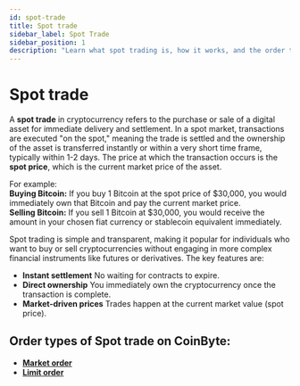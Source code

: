 ```yaml
---
id: spot-trade
title: Spot trade
sidebar_label: Spot Trade
sidebar_position: 1
description: "Learn what spot trading is, how it works, and the order types available on CoinByte."
---
```



# Spot trade

A **spot trade** in cryptocurrency refers to the purchase or sale of a digital asset for immediate delivery and settlement. In a spot market, transactions are executed "on the spot," meaning the trade is settled and the ownership of the asset is transferred instantly or within a very short time frame, typically within 1-2 days. The price at which the transaction occurs is the **spot price**, which is the current market price of the asset.

For example:  
**Buying Bitcoin:** If you buy 1 Bitcoin at the spot price of $30,000, you would immediately own that Bitcoin and pay the current market price.  
**Selling Bitcoin:** If you sell 1 Bitcoin at $30,000, you would receive the amount in your chosen fiat currency or stablecoin equivalent immediately.

Spot trading is simple and transparent, making it popular for individuals who want to buy or sell cryptocurrencies without engaging in more complex financial instruments like futures or derivatives. The key features are:

- **Instant settlement** No waiting for contracts to expire.
- **Direct ownership** You immediately own the cryptocurrency once the transaction is complete.
- **Market-driven prices** Trades happen at the current market value (spot price).

## Order types of Spot trade on CoinByte:

- <a href="/docs/trading/exchange/Market-order"><strong>Market order</strong></a>
- <a href="/docs/trading/exchange/Limit-order"><strong>Limit order</strong></a>
<CoinByteButton text="Trade Now" link="https://coinbyte.com.au/en-us/exchange/" />

<RelatedArticles category="trading" />
